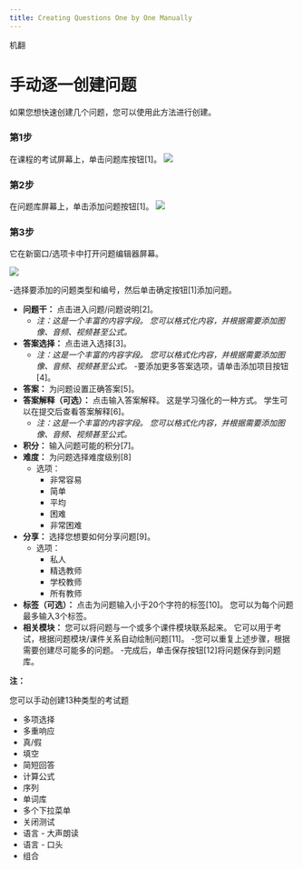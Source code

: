 ```yaml
---
title: Creating Questions One by One Manually
---
```


机翻
# 手动逐一创建问题 
 
 如果您想快速创建几个问题，您可以使用此方法进行创建。 
 
 ### 第1步 
 在课程的考试屏幕上，单击问题库按钮[1]。 
![](/img/utest/teacher/question01.png)
 
 ### 第2步 
 在问题库屏幕上，单击添加问题按钮[1]。 
![](/img/utest/teacher/question02.png)
 
 ### 第3步 
 
 它在新窗口/选项卡中打开问题编辑器屏幕。 
 
![](/img/utest/teacher/question03.png)
 
 -选择要添加的问题类型和编号，然后单击确定按钮[1]添加问题。 
 - **问题干：** 点击进入问题/问题说明[2]。 
     - *注：这是一个丰富的内容字段。 您可以格式化内容，并根据需要添加图像、音频、视频甚至公式。* 
 - **答案选择：** 点击进入选择[3]。 
     - *注：这是一个丰富的内容字段。 您可以格式化内容，并根据需要添加图像、音频、视频甚至公式。* 
 -要添加更多答案选项，请单击添加项目按钮[4]。 
 - **答案：** 为问题设置正确答案[5]。 
 - **答案解释（可选）：** 点击输入答案解释。 这是学习强化的一种方式。 学生可以在提交后查看答案解释[6]。 
     - *注：这是一个丰富的内容字段。 您可以格式化内容，并根据需要添加图像、音频、视频甚至公式。* 
 - **积分：** 输入问题可能的积分[7]。 
 - **难度：** 为问题选择难度级别[8] 
     - 选项： 
        - 非常容易 
        - 简单 
        - 平均 
        - 困难 
        - 非常困难 
 - **分享：** 选择您想要如何分享问题[9]。 
     - 选项： 
        - 私人 
        - 精选教师 
        - 学校教师 
        - 所有教师 
 - **标签（可选）：** 点击为问题输入小于20个字符的标签[10]。 您可以为每个问题最多输入3个标签。 
 - **相关模块：** 您可以将问题与一个或多个课件模块联系起来。 它可以用于考试，根据问题模块/课件关系自动绘制问题[11]。 
 -您可以重复上述步骤，根据需要创建尽可能多的问题。 
 -完成后，单击保存按钮[12]将问题保存到问题库。 

 **注：** 

 您可以手动创建13种类型的考试题 
 - 多项选择 
 - 多重响应 
 - 真/假 
 - 填空 
 - 简短回答 
 - 计算公式 
 - 序列 
 - 单词库 
 - 多个下拉菜单 
 - 关闭测试 
 - 语言 - 大声朗读 
 - 语言 - 口头 
 - 组合

